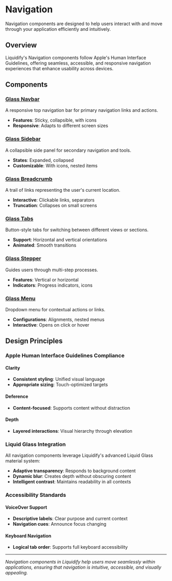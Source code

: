 # Navigation

Navigation components are designed to help users interact with and move through your application efficiently and intuitively.

## Overview

Liquidify's Navigation components follow Apple's Human Interface Guidelines, offering seamless, accessible, and responsive navigation experiences that enhance usability across devices.

## Components

### [Glass Navbar](/components/navigation/glass-navbar)

A responsive top navigation bar for primary navigation links and actions.

- **Features**: Sticky, collapsible, with icons
- **Responsive**: Adapts to different screen sizes

### [Glass Sidebar](/components/navigation/glass-sidebar)

A collapsible side panel for secondary navigation and tools.

- **States**: Expanded, collapsed
- **Customizable**: With icons, nested items

### [Glass Breadcrumb](/components/navigation/glass-breadcrumb)

A trail of links representing the user's current location.

- **Interactive**: Clickable links, separators
- **Truncation**: Collapses on small screens

### [Glass Tabs](/components/navigation/glass-tabs)

Button-style tabs for switching between different views or sections.

- **Support**: Horizontal and vertical orientations
- **Animated**: Smooth transitions

### [Glass Stepper](/components/navigation/glass-stepper)

Guides users through multi-step processes.

- **Features**: Vertical or horizontal
- **Indicators**: Progress indicators, icons

### [Glass Menu](/components/navigation/glass-menu)

Dropdown menu for contextual actions or links.

- **Configurations**: Alignments, nested menus
- **Interactive**: Opens on click or hover

## Design Principles

### Apple Human Interface Guidelines Compliance

#### Clarity

- **Consistent styling**: Unified visual language
- **Appropriate sizing**: Touch-optimized targets

#### Deference

- **Content-focused**: Supports content without distraction

#### Depth

- **Layered interactions**: Visual hierarchy through elevation

### Liquid Glass Integration

All navigation components leverage Liquidify's advanced Liquid Glass material system:

- **Adaptive transparency**: Responds to background content
- **Dynamic blur**: Creates depth without obscuring content
- **Intelligent contrast**: Maintains readability in all contexts

### Accessibility Standards

#### VoiceOver Support

- **Descriptive labels**: Clear purpose and current context
- **Navigation cues**: Announce focus changing

#### Keyboard Navigation

- **Logical tab order**: Supports full keyboard accessibility

---

_Navigation components in Liquidify help users move seamlessly within applications, ensuring that navigation is intuitive, accessible, and visually appealing._
